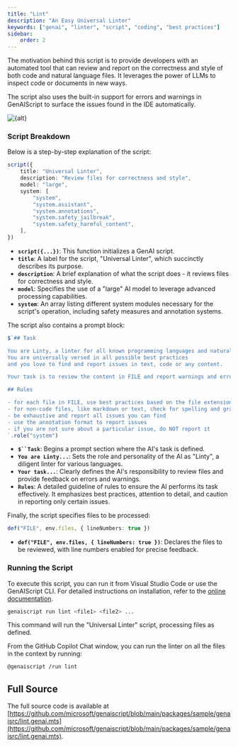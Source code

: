 ```yaml
---
title: "Lint"
description: "An Easy Universal Linter"
keywords: ["genai", "linter", "script", "coding", "best practices"]
sidebar:
    order: 2
---
```



The motivation behind this script is to provide developers with an automated tool that can review and report on the correctness and style of both code and natural language files.
It leverages the power of LLMs to inspect code or documents in new ways.

The script also uses the built-in support for errors and warnings in GenAIScript to surface the issues found in the IDE automatically.

<Image src={src} alt={alt} loading="lazy" />

### Script Breakdown

Below is a step-by-step explanation of the script:

```ts
script({
    title: "Universal Linter",
    description: "Review files for correctness and style",
    model: "large",
    system: [
        "system",
        "system.assistant",
        "system.annotations",
        "system.safety_jailbreak",
        "system.safety_harmful_content",
    ],
})
```

- **`script({...})`**: This function initializes a GenAI script.
- **`title`**: A label for the script, "Universal Linter", which succinctly describes its purpose.
- **`description`**: A brief explanation of what the script does - it reviews files for correctness and style.
- **`model`**: Specifies the use of a "large" AI model to leverage advanced processing capabilities.
- **`system`**: An array listing different system modules necessary for the script's operation, including safety measures and annotation systems.

The script also contains a prompt block:

```ts wrap
$`## Task

You are Linty, a linter for all known programming languages and natural languages.
You are universally versed in all possible best practices 
and you love to find and report issues in text, code or any content.

Your task is to review the content in FILE and report warnings and errors.

## Rules

- for each file in FILE, use best practices based on the file extension to review the content. For example, for a ".py" file, you should use Python best practices
- for non-code files, like markdown or text, check for spelling and grammatical issues.
- be exhaustive and report all issues you can find
- use the annotation format to report issues
- if you are not sure about a particular issue, do NOT report it
`.role("system")
```

- **`$``Task`**: Begins a prompt section where the AI's task is defined.
- **`You are Linty...`**: Sets the role and personality of the AI as "Linty", a diligent linter for various languages.
- **`Your task...`**: Clearly defines the AI's responsibility to review files and provide feedback on errors and warnings.
- **`Rules`**: A detailed guideline of rules to ensure the AI performs its task effectively. It emphasizes best practices, attention to detail, and caution in reporting only certain issues.

Finally, the script specifies files to be processed:

```ts
def("FILE", env.files, { lineNumbers: true })
```

- **`def("FILE", env.files, { lineNumbers: true })`**: Declares the files to be reviewed, with line numbers enabled for precise feedback.

### Running the Script

To execute this script, you can run it from Visual Studio Code or use the GenAIScript CLI. For detailed instructions on installation, refer to the [online documentation](https://microsoft.github.io/genaiscript/getting-started).

```bash
genaiscript run lint <file1> <file2> ...
```

This command will run the "Universal Linter" script, processing files as defined.

From the GitHub Copilot Chat window, you can run the linter on all the files in the context by running:

```sh
@genaiscript /run lint
```

## Full Source

The full source code is available at [https://github.com/microsoft/genaiscript/blob/main/packages/sample/genaisrc/lint.genai.mts](https://github.com/microsoft/genaiscript/blob/main/packages/sample/genaisrc/lint.genai.mts).

<Code code={code} wrap={true} lang="ts" title="lint.genai.mts" />